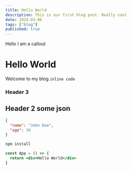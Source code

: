 ```yaml
---
title: Hello World
description: This is our first blog post. Really cool
date: 2024-03-06
tags: ["blog"]
published: true
---
```


<Callout type="warning">Hello I am a callout</Callout>

# Hello World

Welcome to my blog `inline code`

### Header 3

## Header 2 some json

```json 
{
  "name": "John Doe",
  "age": 30
}
```


```bash 
npm install
```

```jsx
const App = () => {
  return <div>Hello World</div>
}
```

